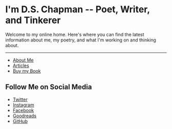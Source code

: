 
# I'm D.S. Chapman -- Poet, Writer, and Tinkerer

Welcome to my online home. Here's where you can find the latest information about me, my poetry, and what I'm working on and thinking about.

---

- [About Me](/about)
- [Articles](/articles)
- [Buy my Book](https://www.amazon.com/Seasons-Thought-D-S-Chapman/dp/0578504359)

## Follow Me on Social Media

- [Twitter](https://twitter.com/dschapman)
- [Instagram](https://instagram.com/dschapmanbooks)
- [Facebook](https://facebook.com/dschapmanbooks)
- [Goodreads](https://www.goodreads.com/author/show/19228078.D_S_Chapman)
- [GitHub](https://github.com/dschapman)
